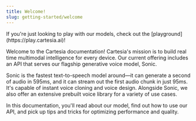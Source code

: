 ```yaml
---
title: Welcome!
slug: getting-started/welcome
---
```



<Tip>
If you're just looking to play with our models, check out the [playground](https://play.cartesia.ai)!
</Tip>

Welcome to the Cartesia documentation! Cartesia's mission is to build real time multimodal intelligence for every device. Our current offering includes an API that serves our flagship generative voice model, Sonic.

Sonic is the fastest text-to-speech model around—it can generate a second of audio in 595ms, and it can stream out the first audio chunk in just 95ms. It's capable of instant voice cloning and voice design. Alongside Sonic, we also offer an extensive prebuilt voice library for a variety of use cases.

In this documentation, you'll read about our model, find out how to use our API, and pick up tips and tricks for optimizing performance and quality.

